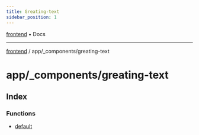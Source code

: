 ```yaml
---
title: Greating-text
sidebar_position: 1
---
```


[frontend](./greating-text/../../..) • Docs

***

[frontend](./greating-text/../../..) / app/\_components/greating-text

# app/\_components/greating-text

## Index

### Functions

- [default](./greating-text/functions/default)
